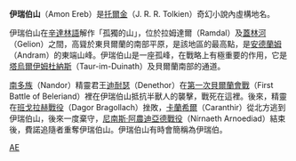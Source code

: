 '''伊瑞伯山'''（Amon Ereb）是[[托爾金|托爾金]]（J. R. R. Tolkien）奇幻小說內虛構地名。

伊瑞伯山在[[辛達林語|辛達林語]]解作「孤獨的山」，位於拉姆達爾（Ramdal）及[[蓋林河|蓋林河]]（Gelion）之間，高聳於東貝爾蘭的南部平原，是該地區的最高點，是[[安德蘭姆|安德蘭姆]]（Andram）的東端山峰。伊瑞伯山是一座孤峰，在戰略上有極重要的作用，它是[[塔烏爾伊姆杜納斯|塔烏爾伊姆杜納斯]]（Taur-im-Duinath）及貝爾蘭南部的通道。

[[南多族|南多族]]（Nandor）精靈君王[[迪耐瑟|迪耐瑟]]（Denethor）在[[第一次貝爾蘭會戰|第一次貝爾蘭會戰]]（First Battle of Beleriand）裡在伊瑞伯山抵抗半獸人的襲擊，戰死在這裡。後來，精靈在[[班戈拉赫戰役|班戈拉赫戰役]]（Dagor Bragollach）挫敗，[[卡蘭希爾|卡蘭希爾]]（Caranthir）從北方逃到伊瑞伯山，後來一度棄守，[[尼南斯·阿農迪亞德戰役|尼南斯·阿農迪亞德戰役]]（Nírnaeth Arnoediad）結束後，費諾追隨者重奪伊瑞伯山。伊瑞伯山有時會簡稱為伊瑞伯。

[[Category:中土大陸的地理|AE]]